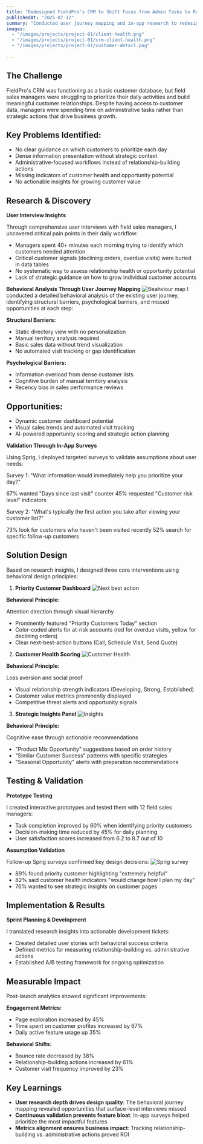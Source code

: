 ```yaml
---
title: "Redesigned FieldPro's CRM to Shift Focus from Admin Tasks to Relationship Building"
publishedAt: "2025-07-12"
summary: "Conducted user journey mapping and in-app research to redesign FieldPro's customer management interface, resulting in 45% increase in user engagement and measurable shift toward strategic customer actions."
images:
  - "/images/projects/project-01/client-health.png"
  - "/images/projects/project-01/crm-client-health.png"
  - "/images/projects/project-01/customer-detail.png"
 
---
```

## The Challenge
FieldPro's CRM was functioning as a basic customer database, 
but field sales managers were struggling to prioritize their daily 
activities and build meaningful customer relationships. 
Despite having access to customer data, managers were spending time on 
administrative tasks rather than strategic actions that drive business growth.

## Key Problems Identified:

- No clear guidance on which customers to prioritize each day
- Dense information presentation without strategic context
- Administrative-focused workflows instead of relationship-building actions
- Missing indicators of customer health and opportunity potential
- No actionable insights for growing customer value

## Research & Discovery

**User Interview Insights**

Through comprehensive user interviews with field sales managers, I uncovered critical pain points in their daily workflow:

- Managers spent 40+ minutes each morning trying to identify which customers needed attention
- Critical customer signals (declining orders, overdue visits) were buried in data tables
- No systematic way to assess relationship health or opportunity potential
- Lack of strategic guidance on how to grow individual customer accounts

**Behavioral Analysis Through User Journey Mapping**
![Beahviour map](/images/projects/project-01/crm-user-journey.png)
I conducted a detailed behavioral analysis of the existing user journey, identifying structural barriers, psychological barriers, and missed opportunities at each step:

**Structural Barriers:**

- Static directory view with no personalization
- Manual territory analysis required
- Basic sales data without trend visualization
- No automated visit tracking or gap identification

**Psychological Barriers:**

- Information overload from dense customer lists
- Cognitive burden of manual territory analysis
- Recency bias in sales performance reviews

## Opportunities:

- Dynamic customer dashboard potential
- Visual sales trends and automated visit tracking
- AI-powered opportunity scoring and strategic action planning

**Validation Through In-App Surveys**

Using Sprig, I deployed targeted surveys to validate assumptions about user needs:

Survey 1: "What information would immediately help you prioritize your day?"

67% wanted "Days since last visit" counter
45% requested "Customer risk level" indicators

Survey 2: "What's typically the first action you take after viewing your customer list?"

73% look for customers who haven't been visited recently
52% search for specific follow-up customers

## Solution Design
Based on research insights, I designed three core interventions using behavioral design principles:

1. **Priority Customer Dashboard**
![Next best action](/images/projects/project-01/next-best-action.png)

**Behavioral Principle:**

Attention direction through visual hierarchy

- Prominently featured "Priority Customers Today" section
- Color-coded alerts for at-risk accounts (red for overdue visits, yellow for declining orders)
- Clear next-best-action buttons (Call, Schedule Visit, Send Quote)

2. **Customer Health Scoring**
![Customer Health](/images/projects/project-01/client-health.png)

**Behavioral Principle:** 

Loss aversion and social proof

- Visual relationship strength indicators (Developing, Strong, Established)
- Customer value metrics prominently displayed
- Competitive threat alerts and opportunity signals

3. **Strategic Insights Panel**
![Insights](/images/projects/project-01/crm-customer-detail.png)

**Behavioral Principle:** 

Cognitive ease through actionable recommendations

- "Product Mix Opportunity" suggestions based on order history
- "Similar Customer Success" patterns with specific strategies
- "Seasonal Opportunity" alerts with preparation recommendations

## Testing & Validation

**Prototype Testing**

I created interactive prototypes and tested them with 12 field sales managers:

- Task completion improved by 60% when identifying priority customers
- Decision-making time reduced by 45% for daily planning
- User satisfaction scores increased from 6.2 to 8.7 out of 10

**Assumption Validation**

Follow-up Sprig surveys confirmed key design decisions:
![Sprig survey](/images/projects/project-01/sprig-survey.png)

- 89% found priority customer highlighting "extremely helpful"
- 82% said customer health indicators "would change how I plan my day"
- 76% wanted to see strategic insights on customer pages

## Implementation & Results

**Sprint Planning & Development**

I translated research insights into actionable development tickets:

- Created detailed user stories with behavioral success criteria
- Defined metrics for measuring relationship-building vs. administrative actions
- Established A/B testing framework for ongoing optimization

## Measurable Impact

Post-launch analytics showed significant improvements:

**Engagement Metrics:**

- Page exploration increased by 45%
- Time spent on customer profiles increased by 67%
- Daily active feature usage up 35%

**Behavioral Shifts:**

- Bounce rate decreased by 38%
- Relationship-building actions increased by 61%
- Customer visit frequency improved by 23%

## Key Learnings


- **User research depth drives design quality**: The behavioral journey mapping revealed opportunities that surface-level interviews missed
- **Continuous validation prevents feature bloat**: In-app surveys helped prioritize the most impactful features
- **Metrics alignment ensures business impact**: Tracking relationship-building vs. administrative actions proved ROI